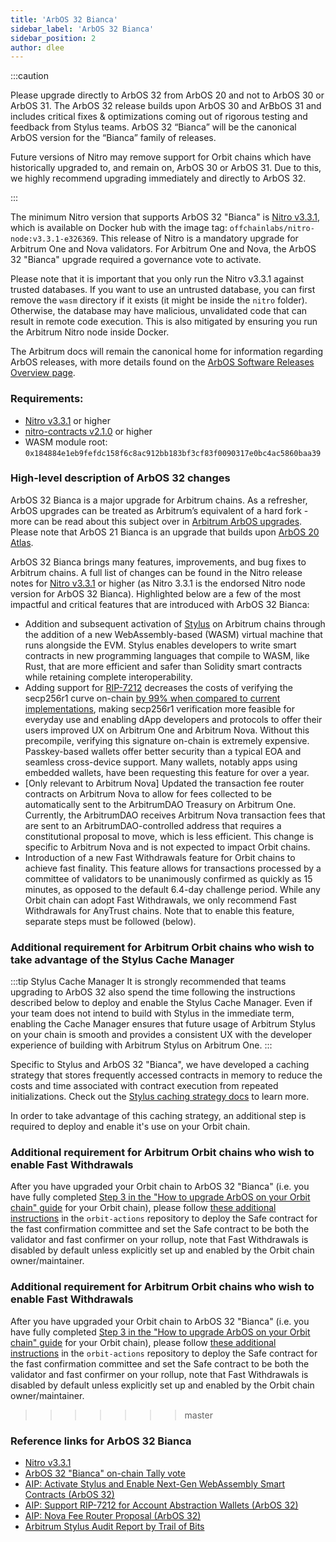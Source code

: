 ```yaml
---
title: 'ArbOS 32 Bianca'
sidebar_label: 'ArbOS 32 Bianca'
sidebar_position: 2
author: dlee
---
```


:::caution

Please upgrade directly to ArbOS 32 from ArbOS 20 and not to ArbOS 30 or ArbOS 31. The ArbOS 32 release builds upon ArbOS 30 and ArBbOS 31 and includes critical fixes & optimizations coming out of rigorous testing and feedback from Stylus teams. ArbOS 32 “Bianca” will be the canonical ArbOS version for the “Bianca” family of releases.

Future versions of Nitro may remove support for Orbit chains which have historically upgraded to, and remain on, ArbOS 30 or ArbOS 31. Due to this, we highly recommend upgrading immediately and directly to ArbOS 32.

:::

The minimum Nitro version that supports ArbOS 32 "Bianca" is [Nitro v3.3.1](https://github.com/OffchainLabs/nitro/releases/tag/v3.3.1), which is available on Docker hub with the image tag: `offchainlabs/nitro-node:v3.3.1-e326369`. This release of Nitro is a mandatory upgrade for Arbitrum One and Nova validators. For Arbitrum One and Nova, the ArbOS 32 "Bianca" upgrade required a governance vote to activate.

Please note that it is important that you only run the Nitro v3.3.1 against trusted databases. If you want to use an untrusted database, you can first remove the `wasm` directory if it exists (it might be inside the `nitro` folder). Otherwise, the database may have malicious, unvalidated code that can result in remote code execution. This is also mitigated by ensuring you run the Arbitrum Nitro node inside Docker.

The Arbitrum docs will remain the canonical home for information regarding ArbOS releases, with more details found on the [ArbOS Software Releases Overview page](./01-overview.mdx).

### Requirements:

- [Nitro v3.3.1](https://github.com/OffchainLabs/nitro/releases/tag/v3.3.1) or higher
- [nitro-contracts v2.1.0](https://github.com/OffchainLabs/nitro-contracts/releases/tag/v2.1.0) or higher
- WASM module root: `0x184884e1eb9fefdc158f6c8ac912bb183bf3cf83f0090317e0bc4ac5860baa39`

### High-level description of ArbOS 32 changes

ArbOS 32 Bianca is a major upgrade for Arbitrum chains. As a refresher, ArbOS upgrades can be treated as Arbitrum’s equivalent of a hard fork - more can be read about this subject over in [Arbitrum ArbOS upgrades](https://forum.arbitrum.foundation/t/arbitrum-arbos-upgrades/19695). Please note that ArbOS 21 Bianca is an upgrade that builds upon [ArbOS 20 Atlas](./arbos20.mdx).

ArbOS 32 Bianca brings many features, improvements, and bug fixes to Arbitrum chains. A full list of changes can be found in the Nitro release notes for [Nitro v3.3.1](https://github.com/OffchainLabs/nitro/releases/tag/v3.3.1) or higher (as Nitro 3.3.1 is the endorsed Nitro node version for ArbOS 32 Bianca). Highlighted below are a few of the most impactful and critical features that are introduced with ArbOS 32 Bianca:

- Addition and subsequent activation of [Stylus](../../stylus/gentle-introduction.mdx) on Arbitrum chains through the addition of a new WebAssembly-based (WASM) virtual machine that runs alongside the EVM. Stylus enables developers to write smart contracts in new programming languages that compile to WASM, like Rust, that are more efficient and safer than Solidity smart contracts while retaining complete interoperability.
- Adding support for [RIP-7212](https://github.com/ethereum/RIPs/blob/master/RIPS/rip-7212.md) decreases the costs of verifying the secp256r1 curve on-chain [by 99% when compared to current implementations](https://www.alchemy.com/blog/what-is-rip-7212), making secp256r1 verification more feasible for everyday use and enabling dApp developers and protocols to offer their users improved UX on Arbitrum One and Arbitrum Nova. Without this precompile, verifying this signature on-chain is extremely expensive. Passkey-based wallets offer better security than a typical EOA and seamless cross-device support. Many wallets, notably apps using embedded wallets, have been requesting this feature for over a year.
- [Only relevant to Arbitrum Nova] Updated the transaction fee router contracts on Arbitrum Nova to allow for fees collected to be automatically sent to the ArbitrumDAO Treasury on Arbitrum One. Currently, the ArbitrumDAO receives Arbitrum Nova transaction fees that are sent to an ArbitrumDAO-controlled address that requires a constitutional proposal to move, which is less efficient. This change is specific to Arbitrum Nova and is not expected to impact Orbit chains.
- Introduction of a new Fast Withdrawals feature for Orbit chains to achieve fast finality. This feature allows for transactions processed by a committee of validators to be unanimously confirmed as quickly as 15 minutes, as opposed to the default 6.4-day challenge period. While any Orbit chain can adopt Fast Withdrawals, we only recommend Fast Withdrawals for AnyTrust chains. Note that to enable this feature, separate steps must be followed (below).

### Additional requirement for Arbitrum Orbit chains who wish to take advantage of the Stylus Cache Manager

:::tip Stylus Cache Manager
It is strongly recommended that teams upgrading to ArbOS 32 also spend the time following the instructions described below to deploy and enable the Stylus Cache Manager. Even if your team does not intend to build with Stylus in the immediate term, enabling the Cache Manager ensures that future usage of Arbitrum Stylus on your chain is smooth and provides a consistent UX with the developer experience of building with Arbitrum Stylus on Arbitrum One.
:::

Specific to Stylus and ArbOS 32 "Bianca", we have developed a caching strategy that stores frequently accessed contracts in memory to reduce the costs and time associated with contract execution from repeated initializations. Check out the [Stylus caching strategy docs](../../stylus/how-tos/caching-contracts.mdx) to learn more.

In order to take advantage of this caching strategy, an additional step is required to deploy and enable it's use on your Orbit chain.

### Additional requirement for Arbitrum Orbit chains who wish to enable Fast Withdrawals

After you have upgraded your Orbit chain to ArbOS 32 "Bianca" (i.e. you have fully completed [Step 3 in the "How to upgrade ArbOS on your Orbit chain" guide](/launch-orbit-chain/02-configure-your-chain/common-configurations/arbos-upgrade.md#step-3-schedule-the-arbos-version-upgrade) for your Orbit chain), please follow [these additional instructions](https://github.com/OffchainLabs/orbit-actions/tree/main/scripts/foundry/fast-confirm) in the `orbit-actions` repository to deploy the Safe contract for the fast confirmation committee and set the Safe contract to be both the validator and fast confirmer on your rollup, note that Fast Withdrawals is disabled by default unless explicitly set up and enabled by the Orbit chain owner/maintainer.

### Additional requirement for Arbitrum Orbit chains who wish to enable Fast Withdrawals

After you have upgraded your Orbit chain to ArbOS 32 "Bianca" (i.e. you have fully completed [Step 3 in the "How to upgrade ArbOS on your Orbit chain" guide](../../launch-orbit-chain/how-tos/arbos-upgrade.mdx#step-3-schedule-the-arbos-version-upgrade) for your Orbit chain), please follow [these additional instructions](https://github.com/OffchainLabs/orbit-actions/tree/main/scripts/foundry/fast-confirm) in the `orbit-actions` repository to deploy the Safe contract for the fast confirmation committee and set the Safe contract to be both the validator and fast confirmer on your rollup, note that Fast Withdrawals is disabled by default unless explicitly set up and enabled by the Orbit chain owner/maintainer.

> > > > > > > master

### Reference links for ArbOS 32 Bianca

- [Nitro v3.3.1](https://github.com/OffchainLabs/nitro/releases/tag/v3.3.1)
- [ArbOS 32 "Bianca" on-chain Tally vote](https://www.tally.xyz/gov/arbitrum/proposal/108288822474129076868455956066667369439381709547570289793612729242368710728616)
- [AIP: Activate Stylus and Enable Next-Gen WebAssembly Smart Contracts (ArbOS 32)](https://forum.arbitrum.foundation/t/aip-activate-stylus-and-enable-next-gen-webassembly-smart-contracts-arbos-30/22970)
- [AIP: Support RIP-7212 for Account Abstraction Wallets (ArbOS 32)](https://forum.arbitrum.foundation/t/aip-support-rip-7212-for-account-abstraction-wallets-arbos-30/23298)
- [AIP: Nova Fee Router Proposal (ArbOS 32)](https://forum.arbitrum.foundation/t/aip-nova-fee-router-proposal-arbos-30/23310)
- [Arbitrum Stylus Audit Report by Trail of Bits](../../audit-reports.mdx)
